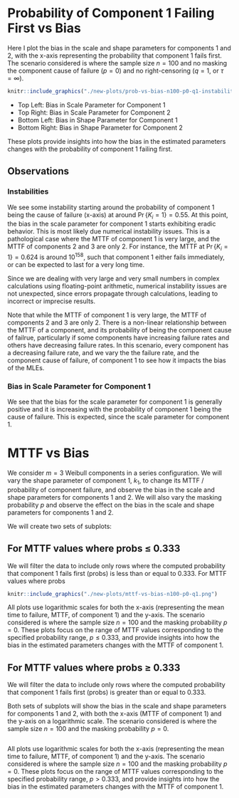 # Probability of Component 1 Failing First vs Bias

Here I plot the bias in the scale and shape parameters for components 1 and 2, with the x-axis representing the
probability that component 1 fails first. The scenario considered is where the sample size $n=100$ and no masking the
component cause of failure ($p=0$) and no right-censoring ($q = 1$, or $\tau = \infty$).

```r
knitr::include_graphics("./new-plots/prob-vs-bias-n100-p0-q1-instability.png")
```

- Top Left: Bias in Scale Parameter for Component 1
- Top Right: Bias in Scale Parameter for Component 2
- Bottom Left: Bias in Shape Parameter for Component 1
- Bottom Right: Bias in Shape Parameter for Component 2

These plots provide insights into how the bias in the estimated parameters
changes with the probability of component 1 failing first.

## Observations

### Instabilities
We see some instability starting around the probability of component 1 being the
cause of failure (x-axis) at around $\Pr\{K_i = 1\} = 0.55$. At this point, the bias
in the scale parameter for component 1 starts exhibiting eradic behavior. This is
most likely due numerical instability issues. This is a pathological case where
the MTTF of component 1 is very large, and the MTTF of components 2 and 3 are
only $2$. For instance, the MTTF at $\Pr\{K_i = 1\} = 0.624$ is around $10^158$,
such that component $1$ either fails immediately, or can be expected to last
for a very long time.

Since we are dealing with very large and very small numbers in complex calculations
using floating-point arithmetic, numerical instability
issues are not unexpected, since errors propagate through calculations,
leading to incorrect or imprecise results.


Note that while the MTTF of component 1 is very large, the MTTF of components 2
and 3 are only $2$. There is a non-linear relationship between the MTTF of a
component, and its probability of being the component cause of failrue, particularly
if some components have increasing failure rates and others have decreasing failure
rates. In this scenario, every component has a decreasing failure rate, and we vary
the the failure rate, and the component cause of failure, of component 1  to see how
it impacts the bias of the MLEs.

### Bias in Scale Parameter for Component 1
We see that the bias for the scale parameter for component 1 is generally positive
and it is increasing with the probability of component 1 being the cause of failure.
This is expected, since the scale parameter for component 1.










# MTTF vs Bias
We consider $m=3$ Weibull components in a series configuration. We will vary the shape parameter of component 1, $k_1$, to change its MTTF / probability of component failure, and observe the bias in the scale and shape parameters for components 1 and 2. We will also vary the masking probability $p$ and observe the effect on the bias in the scale and shape parameters for components 1 and 2.

We will create two sets of subplots:

## For MTTF values where probs ≤ 0.333

We will filter the data to include only rows where the computed probability that component 1 fails first (probs) is less than or equal to 0.333.
For MTTF values where probs 

```r
knitr::include_graphics("./new-plots/mttf-vs-bias-n100-p0-q1.png")
```

All plots use logarithmic scales for both the x-axis (representing the mean time to failure, MTTF, of component 1) and the y-axis. The scenario considered is where the sample size $n = 100$ and the masking probability $p=0$.
These plots focus on the range of MTTF values corresponding to the specified probability range, $p \leq 0.333$, and provide insights into how the bias in the estimated parameters changes with the MTTF of component 1.


## For MTTF values where probs ≥ 0.333

We will filter the data to include only rows where the computed probability that component 1 fails first (probs) is greater than or equal to 0.333.

Both sets of subplots will show the bias in the scale and shape parameters for components 1 and 2, with both the x-axis (MTTF of component 1) and the y-axis on a logarithmic scale. The scenario considered is where the sample size $n = 100$ and the masking probability $p=0$.

```r
```

All plots use logarithmic scales for both the x-axis (representing the mean time to failure, MTTF, of component 1) and the y-axis. The scenario considered is where the sample size $n = 100$ and the masking probability $p=0$.
These plots focus on the range of MTTF values corresponding to the specified probability range, $p > 0.333$, and provide insights into how the bias in the estimated parameters changes with the MTTF of component 1.
